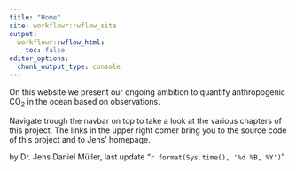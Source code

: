 ```yaml
---
title: "Home"
site: workflowr::wflow_site
output:
  workflowr::wflow_html:
    toc: false
editor_options:
  chunk_output_type: console
---
```


On this website we present our ongoing ambition to quantify anthropogenic CO~2~ in the ocean based on observations.

Navigate trough the navbar on top to take a look at the various chapters of this project.
The links in the upper right corner bring you to the source code of this project and to Jens' homepage.  

by Dr. Jens Daniel Müller, last update "`r format(Sys.time(), '%d %B, %Y')`"
